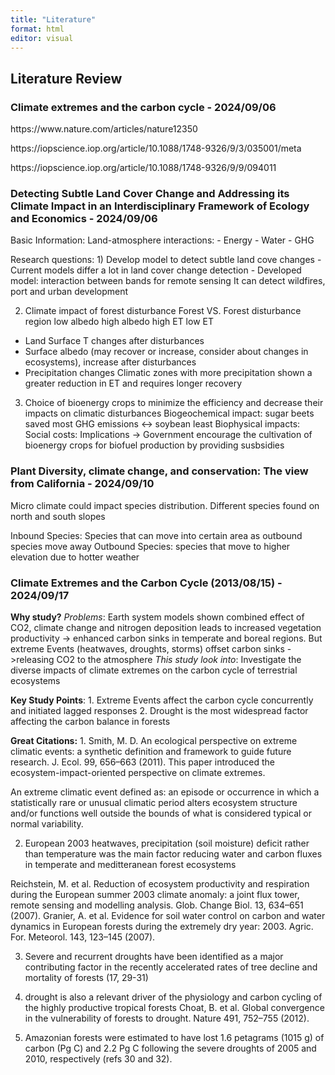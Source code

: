 ```yaml
---
title: "Literature"
format: html
editor: visual
---
```


## Literature Review

### Climate extremes and the carbon cycle - 2024/09/06

https://www.nature.com/articles/nature12350

https://iopscience.iop.org/article/10.1088/1748-9326/9/3/035001/meta

https://iopscience.iop.org/article/10.1088/1748-9326/9/9/094011

### Detecting Subtle Land Cover Change and Addressing its Climate Impact in an Interdisciplinary Framework of Ecology and Economics - 2024/09/06

Basic Information: Land-atmosphere interactions: - Energy - Water - GHG

Research questions: 1) Develop model to detect subtle land cove changes - Current models differ a lot in land cover change detection - Developed model: interaction between bands for remote sensing It can detect wildfires, port and urban development

2)  Climate impact of forest disturbance Forest VS. Forest disturbance region low albedo high albedo high ET low ET

-   Land Surface T changes after disturbances
-   Surface albedo (may recover or increase, consider about changes in ecosystems), increase after disturbances
-   Precipitation changes Climatic zones with more precipitation shown a greater reduction in ET and requires longer recovery

3)  Choice of bioenergy crops to minimize the efficiency and decrease their impacts on climatic disturbances Biogeochemical impact: sugar beets saved most GHG emissions \<-\> soybean least Biophysical impacts: Social costs: Implications -\> Government encourage the cultivation of bioenergy crops for biofuel production by providing susbsidies

### Plant Diversity, climate change, and conservation: The view from California - 2024/09/10

Micro climate could impact species distribution. Different species found on north and south slopes

Inbound Species: Species that can move into certain area as outbound species move away Outbound Species: species that move to higher elevation due to hotter weather

### Climate Extremes and the Carbon Cycle (2013/08/15) - 2024/09/17

**Why study?** *Problems*: Earth system models shown combined effect of CO2, climate change and nitrogen deposition leads to increased vegetation productivity -\> enhanced carbon sinks in temperate and boreal regions. But extreme Events (heatwaves, droughts, storms) offset carbon sinks -\>releasing CO2 to the atmosphere *This study look into*: Investigate the diverse impacts of climate extremes on the carbon cycle of terrestrial ecosystems

**Key Study Points**:
1. Extreme Events affect the carbon cycle concurrently and initiated lagged responses
2. Drought is the most widespread factor affecting the carbon balance in forests

**Great Citations:** 1. Smith, M. D. An ecological perspective on extreme climatic events: a synthetic definition and framework to guide future research. J. Ecol. 99, 656–663 (2011). This paper introduced the ecosystem-impact-oriented perspective on climate extremes.

An extreme climatic event defined as: an episode or occurrence in which a statistically rare or unusual climatic period alters ecosystem structure and/or functions well outside the bounds of what is considered typical or normal variability.

2. European 2003 heatwaves, precipitation (soil moisture) deficit rather than temperature was the main factor reducing water and carbon fluxes in temperate and meditteranean forest ecosystems 

Reichstein, M. et al. Reduction of ecosystem productivity and respiration during the European summer 2003 climate anomaly: a joint flux tower, remote sensing and modelling analysis. Glob. Change Biol. 13, 634–651 (2007).
Granier, A. et al. Evidence for soil water control on carbon and water dynamics in European forests during the extremely dry year: 2003. Agric. For. Meteorol. 143, 123–145 (2007).

3. Severe and recurrent droughts have been identified as a major contributing factor in the recently accelerated rates of tree decline and mortality of forests (17, 29-31)

4. drought is also a relevant driver of the physiology and carbon cycling of the highly productive tropical forests
Choat, B. et al. Global convergence in the vulnerability of forests to drought. Nature 491, 752–755 (2012).

5. Amazonian forests were estimated to have lost 1.6 petagrams (1015 g) of carbon (Pg C) and 2.2 Pg C following the severe droughts of 2005 and 2010, respectively (refs 30 and 32).
